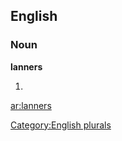 
==English==

===Noun===
'''lanners'''

# {{plural of|[[lanner]]}}

[[Category:English plurals]]

[[ar:lanners]]